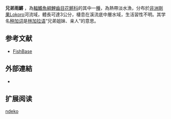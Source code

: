 {{Speciesbox
| name = 兄弟雨鱂
| image = 
| status = NE
| status_system = 
| genus = Hylopanchax
| species = ndeko
| authority = [[van_der_Zee,_Sonnenberg_&_Schliewen|van der Zee, Sonnenberg & Schliewen]], 2013
| synonyms = 
}}

'''兄弟雨鱂''' ，為[[輻鰭魚綱|輻鰭魚綱]][[鯉齒目|鯉齒目]][[花鳉科|花鳉科]]的其中一[[種|種]]，為熱帶淡水漁，分布於[[非洲|非洲]][[剛果|剛果]]Lokoro河流域，體長可達3公分，棲息在溪流底中層水域，生活習性不明。其学名[[种加词|种加词]]''{{lang|ln|ndeko}}''是[[林加拉语|林加拉语]]“兄弟姐妹、亲人”的意思。

==参考文献==
*[http://www.fishbase.org FishBase]{{Wayback|url=http://www.fishbase.org/ |date=20171017132213 }}

==外部連結==
*{{FishBase_species|genus=Hylopanchax|species=ndeko|year=2014|month=10}}

== 扩展阅读 ==
{{refbegin}}
{{wikispecies-inline|Hylopanchax ndeko|兄弟雨鱂}}
{{refend}}
{{Taxonbar|from=Q18337904}}

[[Category:雨鱂属|ndeko]]


{{魚類小作品}}